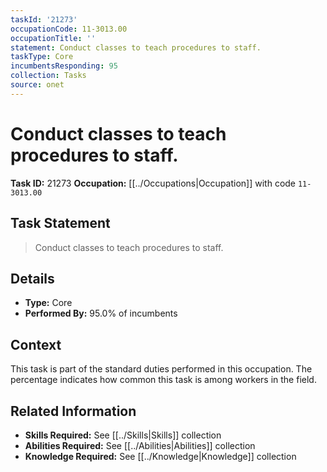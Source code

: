 ```yaml
---
taskId: '21273'
occupationCode: 11-3013.00
occupationTitle: ''
statement: Conduct classes to teach procedures to staff.
taskType: Core
incumbentsResponding: 95
collection: Tasks
source: onet
---
```

# Conduct classes to teach procedures to staff.

**Task ID:** 21273
**Occupation:** [[../Occupations|Occupation]] with code `11-3013.00`

## Task Statement

> Conduct classes to teach procedures to staff.

## Details

- **Type:** Core
- **Performed By:** 95.0% of incumbents

## Context

This task is part of the standard duties performed in this occupation. The percentage indicates how common this task is among workers in the field.

## Related Information

- **Skills Required:** See [[../Skills|Skills]] collection
- **Abilities Required:** See [[../Abilities|Abilities]] collection
- **Knowledge Required:** See [[../Knowledge|Knowledge]] collection
